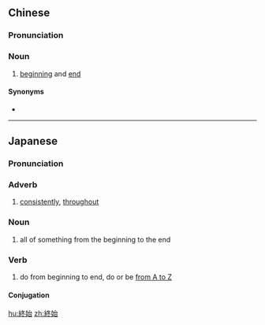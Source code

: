 {{also|终始}}
==Chinese==
{{zh-forms|s=终始}}

===Pronunciation===
{{zh-pron
|m=zhōngshǐ
|c=zung1 ci2
|cat=n
}}

===Noun===
{{zh-noun}}

# [[beginning]] and [[end]]

====Synonyms====
* {{zh-l|始終}}

{{zh-cat|Antonymous}}

----

==Japanese==
{{ja-kanjitab|しゅう|し|yomi=o}}

===Pronunciation===
{{ja-pron|しゅうし|y=o}}

===Adverb===
{{ja-pos|adverb|しゅうし}}

# [[consistently]], [[throughout]]

===Noun===
{{ja-noun|しゅうし|tr=intrans}}

# all of something from the beginning to the end

===Verb===
{{ja-verb-suru|しゅうし|tr=intrans}}

# do from beginning to end, do or be [[from A to Z]]

====Conjugation====
{{ja-suru|しゅうし}}

[[hu:終始]]
[[zh:終始]]